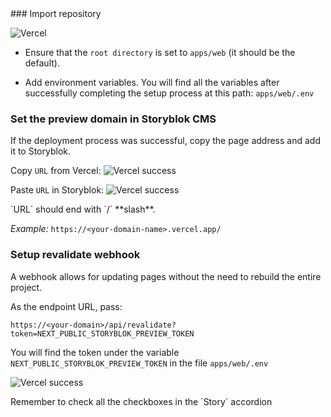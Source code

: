 
<Steps>
### Import repository

![Vercel](https://a.storyblok.com/f/218794/2452x2052/aa7c8a613b/screenshot-2024-02-07-at-1-02-08-pm.png)

- Ensure that the `root directory` is set to `apps/web` (it should be the default).

- Add environment variables. You will find all the variables after successfully completing the setup process at this path: `apps/web/.env`

### Set the preview domain in Storyblok CMS

If the deployment process was successful, copy the page address and add it to Storyblok.

Copy `URL` from Vercel:
![Vercel success](https://a.storyblok.com/f/218794/1253x620/479645ff1c/screenshot-2024-02-07-at-1-13-31-pm.png)

Paste `URL` in Storyblok:
![Vercel success](https://a.storyblok.com/f/218794/3836x1382/5b93525f3d/screenshot-2024-02-07-at-1-15-37-pm.png)

<Callout type="warning" emoji="⚠️">
  `URL` should end with `/` **slash**.

_Example:_
`https://<your-domain-name>.vercel.app/`

</Callout>

### Setup revalidate webhook

A webhook allows for updating pages without the need to rebuild the entire project.

As the endpoint URL, pass:

`https://<your-domain>/api/revalidate?token=NEXT_PUBLIC_STORYBLOK_PREVIEW_TOKEN`

You will find the token under the variable `NEXT_PUBLIC_STORYBLOK_PREVIEW_TOKEN` in the file `apps/web/.env`

![Vercel success](https://a.storyblok.com/f/218794/4074x2210/0826083bdc/screenshot-2024-02-07-at-1-21-22-pm.png)

<Callout type="warning" emoji="⚠️">
  Remember to check all the checkboxes in the `Story` accordion
</Callout>

</Steps>
